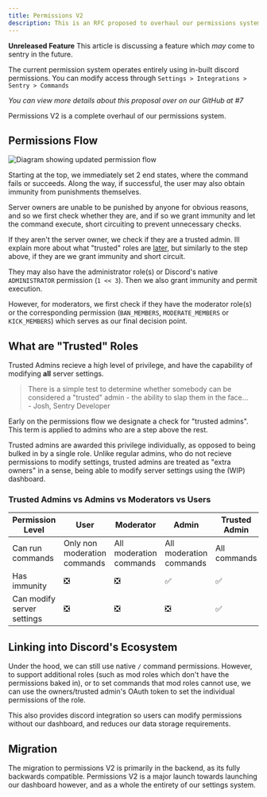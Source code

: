 ```yaml
---
title: Permissions V2
description: This is an RFC proposed to overhaul our permissions system
---
```


<Callout type="warning"> 

<b>Unreleased Feature</b>
This article is discussing a feature which _may_ come to sentry in the future.

The current permission system operates entirely using in-built discord permissions. You can modify access through `Settings > Integrations > Sentry > Commands`

</Callout>

*You can view more details about this proposal over on our GitHub at #7*

Permissions V2 is a complete overhaul of our permissions system.

## Permissions Flow

<Image 
	src="/static/docs/permissions-v2/flow.png" 
	alt="Diagram showing updated permission flow"
	width={907}
	height={859}
	quality={100}
	priority
/>

Starting at the top, we immediately set 2 end states, where the command fails or succeeds. Along the way, if successful, the user may also obtain immunity from punishments themselves.

Server owners are unable to be punished by anyone for obvious reasons, and so we first check whether they are, and if so we grant immunity and let the command execute, short circuiting to prevent unnecessary checks.

If they aren't the server owner, we check if they are a trusted admin. Ill explain more about what "trusted" roles are [later](#what-are-trusted-roles), but similarly to the step above, if they are we grant immunity and short circuit.

They may also have the administrator role(s) or Discord's native `ADMINISTRATOR` permission (`1 << 3`). Then we also grant immunity and permit execution.

However, for moderators, we first check if they have the moderator role(s) or the corresponding permission (`BAN_MEMBERS`, `MODERATE_MEMBERS` or `KICK_MEMBERS`) which serves as our final decision point.

## What are "Trusted" Roles



<Callout type="danger">

Trusted Admins recieve a high level of privilege, and have the capability of modifying **all** server settings.

> There is a simple test to determine whether somebody can be considered a "trusted" admin - the ability to slap them in the face...<br/>
> \- Josh, Sentry Developer

</Callout>

Early on the permissions flow we designate a check for "trusted admins". This term is applied to admins who are a step above the rest.

Trusted admins are awarded this privilege individually, as opposed to being bulked in by a single role. Unlike regular admins, who do not recieve permissions to modify settings, trusted admins are treated as "extra owners" in a sense, being able to modify server settings using the (WIP) dashboard.

### Trusted Admins vs Admins vs Moderators vs Users

| Permission Level           | User                         | Moderator               | Admin                   | Trusted Admin |
|----------------------------|------------------------------|-------------------------|-------------------------|---------------|
| Can run commands           | Only non moderation commands | All moderation commands | All moderation commands | All commands  |
| Has immunity               | ❎                           | ❎                      | ✅                      | ✅           |
| Can modify server settings | ❎                           | ❎                      | ❎                      | ✅           |

## Linking into Discord's Ecosystem

Under the hood, we can still use native `/` command permissions. However, to support additional roles (such as mod roles which don't have the permissions baked in), or to set commands that mod roles cannot use, we can use the owners/trusted admin's OAuth token to set the individual permissions of the role. 

This also provides discord integration so users can modify permissions without our dashboard, and reduces our data storage requirements.

## Migration

The migration to permissions V2 is primarily in the backend, as its fully backwards compatible. Permissions V2 is a major launch towards launching our dashboard however, and as a whole the entirety of our settings system.